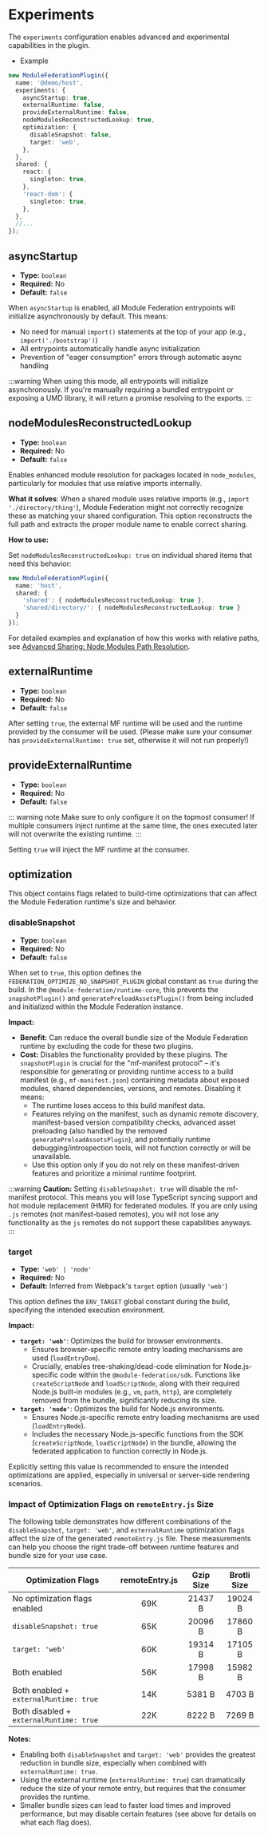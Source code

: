 # Experiments

The `experiments` configuration enables advanced and experimental capabilities in the plugin.

- Example

```ts
new ModuleFederationPlugin({
  name: '@demo/host',
  experiments: {
    asyncStartup: true,
    externalRuntime: false,
    provideExternalRuntime: false,
    nodeModulesReconstructedLookup: true,
    optimization: {
      disableSnapshot: false,
      target: 'web',
    },
  },
  shared: {
    react: {
      singleton: true,
    },
    'react-dom': {
      singleton: true,
    },
  },
  //...
});
```

## asyncStartup

- **Type:** `boolean`
- **Required:** No
- **Default:** `false`

When `asyncStartup` is enabled, all Module Federation entrypoints will initialize asynchronously by default. This means:

- No need for manual `import()` statements at the top of your app (e.g., `import('./bootstrap')`)
- All entrypoints automatically handle async initialization
- Prevention of "eager consumption" errors through automatic async handling

:::warning
When using this mode, all entrypoints will initialize asynchronously. If you're manually requiring a bundled entrypoint or exposing a UMD library, it will return a promise resolving to the exports.
:::

## nodeModulesReconstructedLookup

- **Type:** `boolean`
- **Required:** No
- **Default:** `false`

Enables enhanced module resolution for packages located in `node_modules`, particularly for modules that use relative imports internally.

**What it solves**: When a shared module uses relative imports (e.g., `import './directory/thing'`), Module Federation might not correctly recognize these as matching your shared configuration. This option reconstructs the full path and extracts the proper module name to enable correct sharing.

**How to use:**

Set `nodeModulesReconstructedLookup: true` on individual shared items that need this behavior:

```ts
new ModuleFederationPlugin({
  name: 'host',
  shared: {
    'shared': { nodeModulesReconstructedLookup: true },
    'shared/directory/': { nodeModulesReconstructedLookup: true }
  }
});
```

For detailed examples and explanation of how this works with relative paths, see [Advanced Sharing: Node Modules Path Resolution](/configure/advanced-sharing#node-modules-path-resolution).

## externalRuntime

- **Type:** `boolean`
- **Required:** No
- **Default:** `false`

After setting `true`, the external MF runtime will be used and the runtime provided by the consumer will be used. (Please make sure your consumer has `provideExternalRuntime: true` set, otherwise it will not run properly!)

## provideExternalRuntime

- **Type:** `boolean`
- **Required:** No
- **Default:** `false`

::: warning note
Make sure to only configure it on the topmost consumer! If multiple consumers inject runtime at the same time, the ones executed later will not overwrite the existing runtime.
:::

Setting `true` will inject the MF runtime at the consumer.

## optimization

This object contains flags related to build-time optimizations that can affect the Module Federation runtime's size and behavior.

### disableSnapshot

- **Type:** `boolean`
- **Required:** No
- **Default:** `false`

When set to `true`, this option defines the `FEDERATION_OPTIMIZE_NO_SNAPSHOT_PLUGIN` global constant as `true` during the build. In the `@module-federation/runtime-core`, this prevents the `snapshotPlugin()` and `generatePreloadAssetsPlugin()` from being included and initialized within the Module Federation instance.

**Impact:**
*   **Benefit:** Can reduce the overall bundle size of the Module Federation runtime by excluding the code for these two plugins.
*   **Cost:** Disables the functionality provided by these plugins. The `snapshotPlugin` is crucial for the "mf-manifest protocol" – it's responsible for generating or providing runtime access to a build manifest (e.g., `mf-manifest.json`) containing metadata about exposed modules, shared dependencies, versions, and remotes. Disabling it means:
    *   The runtime loses access to this build manifest data.
    *   Features relying on the manifest, such as dynamic remote discovery, manifest-based version compatibility checks, advanced asset preloading (also handled by the removed `generatePreloadAssetsPlugin`), and potentially runtime debugging/introspection tools, will not function correctly or will be unavailable.
    *   Use this option only if you do not rely on these manifest-driven features and prioritize a minimal runtime footprint.

:::warning
**Caution:** Setting `disableSnapshot: true` will disable the mf-manifest protocol. This means you will lose TypeScript syncing support and hot module replacement (HMR) for federated modules. If you are only using `.js` remotes (not manifest-based remotes), you will not lose any functionality as the `js` remotes do not support these capabilities anyways.
:::

### target

- **Type:** `'web' | 'node'`
- **Required:** No
- **Default:** Inferred from Webpack's `target` option (usually `'web'`)

This option defines the `ENV_TARGET` global constant during the build, specifying the intended execution environment.

**Impact:**
*   **`target: 'web'`**: Optimizes the build for browser environments.
    *   Ensures browser-specific remote entry loading mechanisms are used (`loadEntryDom`).
    *   Crucially, enables tree-shaking/dead-code elimination for Node.js-specific code within the `@module-federation/sdk`. Functions like `createScriptNode` and `loadScriptNode`, along with their required Node.js built-in modules (e.g., `vm`, `path`, `http`), are completely removed from the bundle, significantly reducing its size.
*   **`target: 'node'`**: Optimizes the build for Node.js environments.
    *   Ensures Node.js-specific remote entry loading mechanisms are used (`loadEntryNode`).
    *   Includes the necessary Node.js-specific functions from the SDK (`createScriptNode`, `loadScriptNode`) in the bundle, allowing the federated application to function correctly in Node.js.

Explicitly setting this value is recommended to ensure the intended optimizations are applied, especially in universal or server-side rendering scenarios.

### Impact of Optimization Flags on `remoteEntry.js` Size

The following table demonstrates how different combinations of the `disableSnapshot`, `target: 'web'`, and `externalRuntime` optimization flags affect the size of the generated `remoteEntry.js` file. These measurements can help you choose the right trade-off between runtime features and bundle size for your use case.

| Optimization Flags                          | remoteEntry.js | Gzip Size | Brotli Size |
|---------------------------------------------|:--------------:|:---------:|:-----------:|
| No optimization flags enabled               | 69K            | 21437 B   | 19024 B     |
| `disableSnapshot: true`                     | 65K            | 20096 B   | 17860 B     |
| `target: 'web'`                             | 60K            | 19314 B   | 17105 B     |
| Both enabled                                | 56K            | 17998 B   | 15982 B     |
| Both enabled + `externalRuntime: true`      | 14K            | 5381 B    | 4703 B      |
| Both disabled + `externalRuntime: true`     | 22K            | 8222 B    | 7269 B      |

**Notes:**
- Enabling both `disableSnapshot` and `target: 'web'` provides the greatest reduction in bundle size, especially when combined with `externalRuntime: true`.
- Using the external runtime (`externalRuntime: true`) can dramatically reduce the size of your remote entry, but requires that the consumer provides the runtime.
- Smaller bundle sizes can lead to faster load times and improved performance, but may disable certain features (see above for details on what each flag does).
